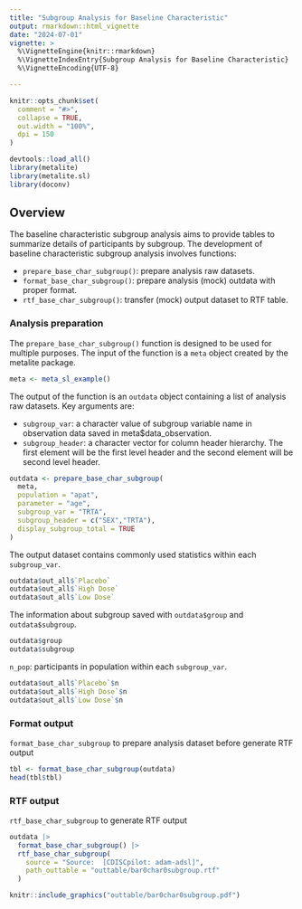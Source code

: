 ```yaml
---
title: "Subgroup Analysis for Baseline Characteristic"
output: rmarkdown::html_vignette
date: "2024-07-01"
vignette: >
  %\VignetteEngine{knitr::rmarkdown}
  %\VignetteIndexEntry{Subgroup Analysis for Baseline Characteristic}
  %\VignetteEncoding{UTF-8}

---
```


```r
knitr::opts_chunk$set(
  comment = "#>",
  collapse = TRUE,
  out.width = "100%",
  dpi = 150
)
```

```r
devtools::load_all()
library(metalite)
library(metalite.sl)
library(doconv)
```

## Overview

The baseline characteristic subgroup analysis aims to provide tables to summarize details of participants by subgroup.
The development of baseline characteristic subgroup analysis involves functions:

- `prepare_base_char_subgroup()`: prepare analysis raw datasets.
- `format_base_char_subgroup()`: prepare analysis (mock) outdata with proper format.
- `rtf_base_char_subgroup()`: transfer (mock) output dataset to RTF table.

### Analysis preparation

The `prepare_base_char_subgroup()` function is designed to be used for multiple purposes.
The input of the function is a `meta` object created by the metalite package.

```r
meta <- meta_sl_example()
```

The output of the function is an `outdata` object containing a list of analysis
raw datasets. Key arguments are:

- `subgroup_var`: a character value of subgroup variable name in observation data saved in meta$data_observation.
- `subgroup_header`: a character vector for column header hierarchy. The first element will be the first level header and the second element will be second level header.

```r
outdata <- prepare_base_char_subgroup(
  meta,
  population = "apat",
  parameter = "age",
  subgroup_var = "TRTA",
  subgroup_header = c("SEX","TRTA"),
  display_subgroup_total = TRUE
)
```

The output dataset contains commonly used statistics within each `subgroup_var`.

```r
outdata$out_all$`Placebo`
outdata$out_all$`High Dose`
outdata$out_all$`Low Dose`
```


The information about subgroup saved with `outdata$group` and `outdata$subgroup`.

```r
outdata$group
outdata$subgroup
```

`n_pop`: participants in population within each `subgroup_var`.

```r
outdata$out_all$`Placebo`$n
outdata$out_all$`High Dose`$n
outdata$out_all$`Low Dose`$n
```

### Format output

`format_base_char_subgroup` to prepare analysis dataset before generate RTF output

```r
tbl <- format_base_char_subgroup(outdata)
head(tbl$tbl)
```

### RTF output
`rtf_base_char_subgroup` to generate RTF output

```r
outdata |>
  format_base_char_subgroup() |>
  rtf_base_char_subgroup(
    source = "Source:  [CDISCpilot: adam-adsl]",
    path_outtable = "outtable/bar0char0subgroup.rtf"
  )
```

```r
knitr::include_graphics("outtable/bar0char0subgroup.pdf")
```